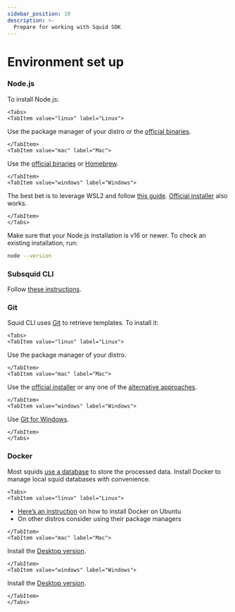```yaml
---
sidebar_position: 10
description: >-
  Prepare for working with Squid SDK
---
```



# Environment set up

### Node.js

To install Node.js:

```mdx-code-block
<Tabs>
<TabItem value="linux" label="Linux">
```
Use the package manager of your distro or the [official binaries](https://nodejs.org/en/download).

```mdx-code-block
</TabItem>
<TabItem value="mac" label="Mac">
```
Use the [official binaries](https://nodejs.org/en/download) or [Homebrew](https://nodejs.org/en/download/package-manager/#alternatives-2).

```mdx-code-block
</TabItem>
<TabItem value="windows" label="Windows">
```
The best bet is to leverage WSL2 and follow [this guide](https://docs.microsoft.com/en-us/windows/dev-environment/javascript/nodejs-on-wsl). [Official installer](https://nodejs.org/en/download) also works.

```mdx-code-block
</TabItem>
</Tabs>
```
Make sure that your Node.js installation is v16 or newer. To check an existing installation, run:

```bash
node --version
```

### Subsquid CLI

Follow [these instructions](/squid-cli/installation).

### Git

Squid CLI uses [Git](https://git-scm.com) to retrieve templates. To install it:

```mdx-code-block
<Tabs>
<TabItem value="linux" label="Linux">
```
Use the package manager of your distro.

```mdx-code-block
</TabItem>
<TabItem value="mac" label="Mac">
```
Use the [official installer](https://sourceforge.net/projects/git-osx-installer/) or any one of the [alternative approaches](https://git-scm.com/download/mac).

```mdx-code-block
</TabItem>
<TabItem value="windows" label="Windows">
```
Use [Git for Windows](https://git-scm.com/download/win).

```mdx-code-block
</TabItem>
</Tabs>
```

### Docker

Most squids [use a database](/sdk/resources/persisting-data/typeorm) to store the processed data. Install Docker to manage local squid databases with convenience.

```mdx-code-block
<Tabs>
<TabItem value="linux" label="Linux">
```
* [Here’s an instruction](https://docs.docker.com/engine/install/ubuntu/#install-using-the-repository) on how to install Docker on Ubuntu
* On other distros consider using their package managers

```mdx-code-block
</TabItem>
<TabItem value="mac" label="Mac">
```
Install the [Desktop version](https://docs.docker.com/desktop/mac/install/).

```mdx-code-block
</TabItem>
<TabItem value="windows" label="Windows">
```
Install the [Desktop version](https://docs.docker.com/desktop/windows/install/).

```mdx-code-block
</TabItem>
</Tabs>
```
